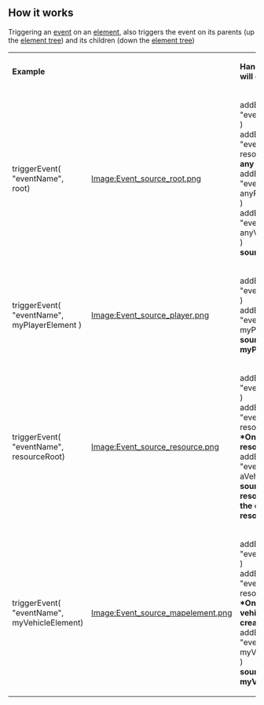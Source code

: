 ==How it works==
Triggering an [[/event.md|event]] on an [[/element.md|element]], also triggers the event on its parents (up the [[/element tree.md|element tree]]) and its children (down the [[/element tree.md|element tree]])

{| class="wikitable"
|'''Example'''
|
|'''Handlers which will get triggered'''
|-
|triggerEvent( "eventName", root)
|[[/Image:Event_source_root.png.md|Image:Event_source_root.png]]
|
addEventHandler( "eventName", root )<br/>
addEventHandler( "eventName", resourceRoot ) '''*In any resource*'''<br/>
addEventHandler( "eventName", anyPlayerElement )<br/>
addEventHandler( "eventName", anyVehicleElement )<br/>
'''source is root'''<br/>
|-
|triggerEvent( "eventName", myPlayerElement )
|[[/Image:Event_source_player.png.md|Image:Event_source_player.png]]
|
addEventHandler( "eventName", root )<br/>
addEventHandler( "eventName", myPlayerElement )<br/>
'''source is myPlayerElement'''
|-
|triggerEvent( "eventName", resourceRoot)
|[[/Image:Event_source_resource.png.md|Image:Event_source_resource.png]]
|
addEventHandler( "eventName", root )<br/>
addEventHandler( "eventName", resourceRoot ) '''*Only in same resource*'''<br/>
addEventHandler( "eventName", aVehicleElement )<br/>
'''source is resourceRoot of the calling resource'''<br/>
|-
|triggerEvent( "eventName", myVehicleElement)
|[[/Image:Event_source_mapelement.png.md|Image:Event_source_mapelement.png]]
|
addEventHandler( "eventName", root )<br/>
addEventHandler( "eventName", resourceRoot ) '''*Only in resource vehicle was created in*'''<br/>
addEventHandler( "eventName", myVehicleElement )<br/>
'''source is myVehicleElement'''<br/>
|}